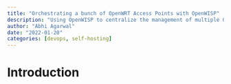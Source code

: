 ```yaml
---
title: "Orchestrating a bunch of OpenWRT Access Points with OpenWISP"
description: "Using OpenWISP to centralize the management of multiple OpenWRT Access Points for ease of use."
author: "Abhi Agarwal"
date: "2022-01-20"
categories: [devops, self-hosting]
---
```


# Introduction